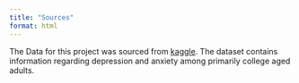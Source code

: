 ```yaml
---
title: "Sources"
format: html
---
```

The Data for this project was sourced from [kaggle](https://www.kaggle.com/datasets/shahzadahmad0402/depression-and-anxiety-data/data). The dataset contains information regarding depression and anxiety among primarily college aged adults. 